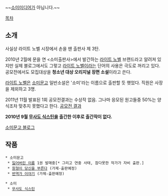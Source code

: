 ~~[[소미미디어]]가 아닙니다.~~

[[목차]]

== 소개 ==
사실상 라이트 노벨 시장에서 손을 땐 출판사 제 3탄.

2010년 2월에 문을 연 <소미출판사>에서 발간하는 [[라이트 노벨]] 브랜드라고 알려져 있지만 실제 블로그에서도 그렇고 [[라이트 노벨]]이라는 단어의 사용은 극도로 꺼리고 있다. 공모전에서도 모집대상을 '''청소년 대상 오리지널 장편 소설'''이라고 쓴다.

[[라이트 노벨]]은 [[소미문고]] 일반소설은 '소미'라는 이름으로 출판할 듯 햇었다. 직원은 사장을 제외하고 3명.

2011년 11월 발표된 1회 공모전결과는 수상작 없음. 그나마 응모된 원고들중 50%는 양식조차 맞추지 못했다고 한다. [http://booksomi.egloos.com/3493614 공모전 결과]

'''2010년 9월 [[무사도 식스틴]]을 출간한 이후로 출간작이 없다.'''

[http://booksomi.egloos.com/ 소미문고 블로그]

== 작품 ==
 * 소미문고
  * [[잃어버린 이름]] 1권 발매중[* 그리고 연중 사태, 참다못한 작가가 자비 출판.]
  * [[원형이 당신을 부른다]] (가제-출판예정)
  * [[번역가 이야기]] (가제-출판예정)

 * 소미
  * [[무사도 식스틴]]


